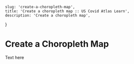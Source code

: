     slug: 'create-a-choropleth-map',
    title: 'Create a choropleth map :: US Covid Atlas Learn',
    description: 'Create a choropleth map',
}

# Create a Choropleth Map

Text here